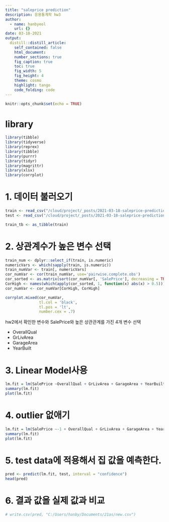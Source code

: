 ```yaml
---
title: "saleprice prediction"
description: 응용통계학 hw3
author:
  - name: hanbyeol
    url: {}
date: 03-18-2021
output:
  distill::distill_article:
    self_contained: false
    html_document:
    number_sections: true
    fig_caption: true
    toc: true
    fig_width: 5
    fig_height: 4
    theme: cosmo
    highlight: tango
    code_folding: code
---
```


```r
knitr::opts_chunk$set(echo = TRUE)
```

# library

```r
library(tibble)
library(tidyverse)
library(reprex)
library(tibble)
library(purrr)
library(tidyr)
library(magrittr)
library(xlsx)
library(corrplot)
```

# 1. 데이터 불러오기

```r
train <- read_csv("/cloud/project/_posts/2021-03-18-saleprice-prediction/train.csv")
test <- read_csv("/cloud/project/_posts/2021-03-18-saleprice-prediction/test.csv")

train_tb <- as_tibble(train)
```

# 2. 상관계수가 높은 변수 선택

```r
train_num <- dplyr::select_if(train, is.numeric)
numericVars <- which(sapply(train, is.numeric))
train_numVar <- train[, numericVars]
cor_numVar <- cor(train_numVar, use='pairwise.complete.obs')
cor_sorted <- as.matrix(sort(cor_numVar[, 'SalePrice'], decreasing = TRUE))
CorHigh <- names(which(apply(cor_sorted, 1, function(x) abs(x) > 0.5)))
cor_numVar <- cor_numVar[CorHigh, CorHigh]

corrplot.mixed(cor_numVar, 
               tl.col = 'black',   
               tl.pos = 'lt',      
               number.cex = .7)    

```

hw2에서 확인한 변수와 SalePrice와 높은 상관관계를 가진 4개 변수 선택

-   OverallQual
-   GrLivArea
-   GarageArea
-   YearBuilt

# 3. Linear Model사용

```r
lm.fit = lm(SalePrice ~OverallQual + GrLivArea + GarageArea + YearBuilt, data = train_tb)
summary(lm.fit)
plot(lm.fit)
```

# 4. outlier 없애기

```r

lm.fit = lm(SalePrice ~-1 + OverallQual + GrLivArea + GarageArea + YearBuilt, data = train_tb[-c(524, 692, 899, 1183, 1299),])
summary(lm.fit)
plot(lm.fit)
```

# 5. test data에 적용해서 집 값을 예측한다.

```r
pred <- predict(lm.fit, test, interval = "confidence")
head(pred)

```

# 6. 결과 값을 실제 값과 비교

```r
# write.csv(pred, "C:/Users/hanby/Documents/21as/new.csv")
```
